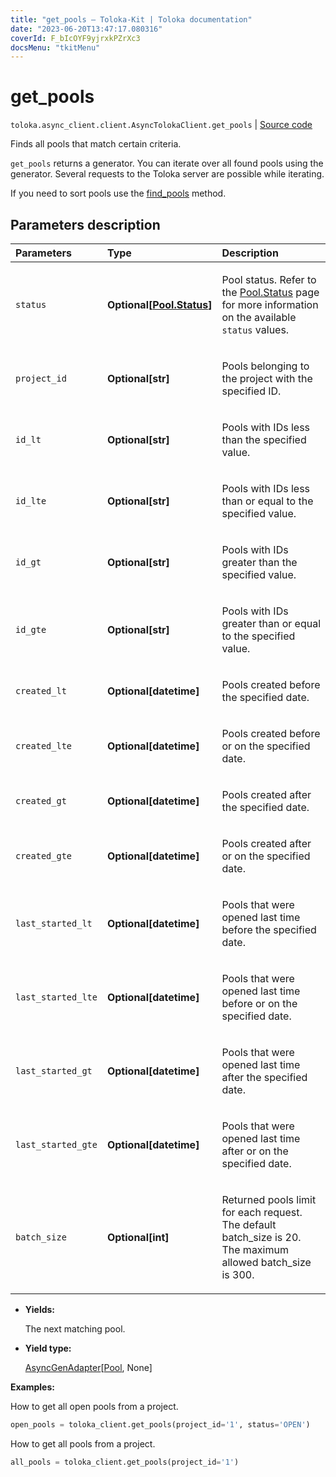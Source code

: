 ```yaml
---
title: "get_pools — Toloka-Kit | Toloka documentation"
date: "2023-06-20T13:47:17.080316"
coverId: F_bIcOYF9yjrxkPZrXc3
docsMenu: "tkitMenu"
---
```


# get_pools

`toloka.async_client.client.AsyncTolokaClient.get_pools` | [Source code](https://github.com/Toloka/toloka-kit/blob/v1.2.0/src/client/__init__.py#L0)

Finds all pools that match certain criteria.

`get_pools` returns a generator. You can iterate over all found pools using the generator. Several requests to the Toloka server are possible while iterating.

If you need to sort pools use the [find_pools](/docs/toloka-kit/reference/toloka.client.TolokaClient.find_pools) method.

## Parameters description

| Parameters | Type | Description |
| :----------| :----| :-----------|
`status`|**Optional\[[Pool.Status](/docs/toloka-kit/reference/toloka.client.pool.Pool.Status)\]**|<p>Pool status. Refer to the [Pool.Status](/docs/toloka-kit/reference/toloka.client.pool.Pool.Status) page for more information on the available `status` values.</p>
`project_id`|**Optional\[str\]**|<p>Pools belonging to the project with the specified ID.</p>
`id_lt`|**Optional\[str\]**|<p>Pools with IDs less than the specified value.</p>
`id_lte`|**Optional\[str\]**|<p>Pools with IDs less than or equal to the specified value.</p>
`id_gt`|**Optional\[str\]**|<p>Pools with IDs greater than the specified value.</p>
`id_gte`|**Optional\[str\]**|<p>Pools with IDs greater than or equal to the specified value.</p>
`created_lt`|**Optional\[datetime\]**|<p>Pools created before the specified date.</p>
`created_lte`|**Optional\[datetime\]**|<p>Pools created before or on the specified date.</p>
`created_gt`|**Optional\[datetime\]**|<p>Pools created after the specified date.</p>
`created_gte`|**Optional\[datetime\]**|<p>Pools created after or on the specified date.</p>
`last_started_lt`|**Optional\[datetime\]**|<p>Pools that were opened last time before the specified date.</p>
`last_started_lte`|**Optional\[datetime\]**|<p>Pools that were opened last time before or on the specified date.</p>
`last_started_gt`|**Optional\[datetime\]**|<p>Pools that were opened last time after the specified date.</p>
`last_started_gte`|**Optional\[datetime\]**|<p>Pools that were opened last time after or on the specified date.</p>
`batch_size`|**Optional\[int\]**|<p>Returned pools limit for each request. The default batch_size is 20. The maximum allowed batch_size is 300.</p>

* **Yields:**

  The next matching pool.

* **Yield type:**

  [AsyncGenAdapter](/docs/toloka-kit/reference/toloka.util.async_utils.AsyncGenAdapter)\[[Pool](/docs/toloka-kit/reference/toloka.client.pool.Pool), None\]

**Examples:**

How to get all open pools from a project.

```python
open_pools = toloka_client.get_pools(project_id='1', status='OPEN')
```

How to get all pools from a project.

```python
all_pools = toloka_client.get_pools(project_id='1')
```
